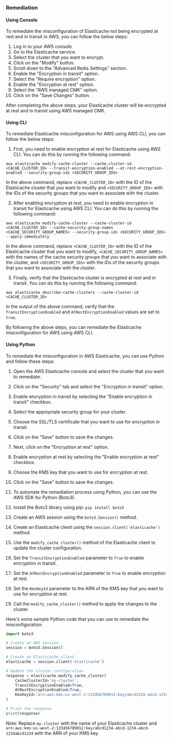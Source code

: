 ### Remediation

#### Using Console

To remediate the misconfiguration of Elasticache not being encrypted at rest and in transit in AWS, you can follow the below steps:

1. Log in to your AWS console.
2. Go to the Elasticache service.
3. Select the cluster that you want to encrypt.
4. Click on the "Modify" button.
5. Scroll down to the "Advanced Redis Settings" section.
6. Enable the "Encryption in transit" option.
7. Select the "Require encryption" option.
8. Enable the "Encryption at rest" option.
9. Select the "AWS managed CMK" option.
10. Click on the "Save Changes" button.

After completing the above steps, your Elasticache cluster will be encrypted at rest and in transit using AWS managed CMK.

#### Using CLI

To remediate Elasticache misconfiguration for AWS using AWS CLI, you can follow the below steps:

1. First, you need to enable encryption at rest for Elasticache using AWS CLI. You can do this by running the following command:

```
aws elasticache modify-cache-cluster --cache-cluster-id <CACHE_CLUSTER_ID> --transit-encryption-enabled --at-rest-encryption-enabled --security-group-ids <SECURITY_GROUP_IDS>
```

In the above command, replace `<CACHE_CLUSTER_ID>` with the ID of the Elasticache cluster that you want to modify and `<SECURITY_GROUP_IDS>` with the IDs of the security groups that you want to associate with the cluster.

2. After enabling encryption at rest, you need to enable encryption in transit for Elasticache using AWS CLI. You can do this by running the following command:

```
aws elasticache modify-cache-cluster --cache-cluster-id <CACHE_CLUSTER_ID> --cache-security-group-names <CACHE_SECURITY_GROUP_NAMES> --security-group-ids <SECURITY_GROUP_IDS> --apply-immediately
```

In the above command, replace `<CACHE_CLUSTER_ID>` with the ID of the Elasticache cluster that you want to modify, `<CACHE_SECURITY_GROUP_NAMES>` with the names of the cache security groups that you want to associate with the cluster, and `<SECURITY_GROUP_IDS>` with the IDs of the security groups that you want to associate with the cluster.

3. Finally, verify that the Elasticache cluster is encrypted at rest and in transit. You can do this by running the following command:

```
aws elasticache describe-cache-clusters --cache-cluster-id <CACHE_CLUSTER_ID>
```

In the output of the above command, verify that the `TransitEncryptionEnabled` and `AtRestEncryptionEnabled` values are set to `true`.

By following the above steps, you can remediate the Elasticache misconfiguration for AWS using AWS CLI.

#### Using Python

To remediate the misconfiguration in AWS Elasticache, you can use Python and follow these steps:

1. Open the AWS Elasticache console and select the cluster that you want to remediate.

2. Click on the "Security" tab and select the "Encryption in transit" option.

3. Enable encryption in transit by selecting the "Enable encryption in transit" checkbox.

4. Select the appropriate security group for your cluster.

5. Choose the SSL/TLS certificate that you want to use for encryption in transit.

6. Click on the "Save" button to save the changes.

7. Next, click on the "Encryption at rest" option.

8. Enable encryption at rest by selecting the "Enable encryption at rest" checkbox.

9. Choose the KMS key that you want to use for encryption at rest.

10. Click on the "Save" button to save the changes.

11. To automate the remediation process using Python, you can use the AWS SDK for Python (Boto3).

12. Install the Boto3 library using pip: `pip install boto3`

13. Create an AWS session using the `boto3.Session()` method.

14. Create an Elasticache client using the `session.client('elasticache')` method.

15. Use the `modify_cache_cluster()` method of the Elasticache client to update the cluster configuration.

16. Set the `TransitEncryptionEnabled` parameter to `True` to enable encryption in transit.

17. Set the `AtRestEncryptionEnabled` parameter to `True` to enable encryption at rest.

18. Set the `KmsKeyId` parameter to the ARN of the KMS key that you want to use for encryption at rest.

19. Call the `modify_cache_cluster()` method to apply the changes to the cluster.

Here's some sample Python code that you can use to remediate the misconfiguration:

```python
import boto3

# Create an AWS session
session = boto3.Session()

# Create an Elasticache client
elasticache = session.client('elasticache')

# Update the cluster configuration
response = elasticache.modify_cache_cluster(
    CacheClusterId='my-cluster',
    TransitEncryptionEnabled=True,
    AtRestEncryptionEnabled=True,
    KmsKeyId='arn:aws:kms:us-west-2:123456789012:key/abcd1234-abcd-1234-abcd-1234abcd1234'
)

# Print the response
print(response)
```

Note: Replace `my-cluster` with the name of your Elasticache cluster and `arn:aws:kms:us-west-2:123456789012:key/abcd1234-abcd-1234-abcd-1234abcd1234` with the ARN of your KMS key.

